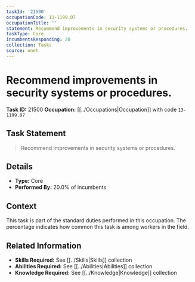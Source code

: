 ```yaml
---
taskId: '21500'
occupationCode: 13-1199.07
occupationTitle: ''
statement: Recommend improvements in security systems or procedures.
taskType: Core
incumbentsResponding: 20
collection: Tasks
source: onet
---
```

# Recommend improvements in security systems or procedures.

**Task ID:** 21500
**Occupation:** [[../Occupations|Occupation]] with code `13-1199.07`

## Task Statement

> Recommend improvements in security systems or procedures.

## Details

- **Type:** Core
- **Performed By:** 20.0% of incumbents

## Context

This task is part of the standard duties performed in this occupation. The percentage indicates how common this task is among workers in the field.

## Related Information

- **Skills Required:** See [[../Skills|Skills]] collection
- **Abilities Required:** See [[../Abilities|Abilities]] collection
- **Knowledge Required:** See [[../Knowledge|Knowledge]] collection
